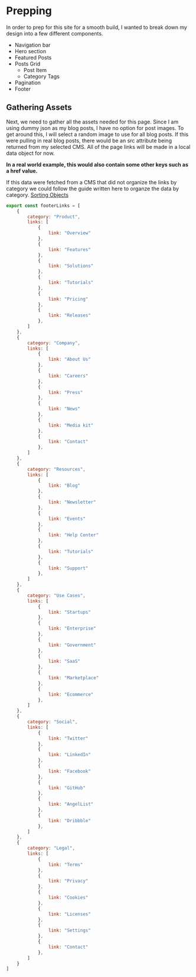# Prepping
In order to prep for this site for a smooth build, I wanted to break down my design into a few different components.
* Navigation bar
* Hero section
* Featured Posts
* Posts Grid
  * Post Item
  * Category Tags
* Pagination
* Footer


## Gathering Assets
Next, we need to gather all the assets needed for this page. Since I am using dummy json as my blog posts, I have no option for post images. To get around this, I will select a random image to use for all blog posts. If this were pulling in real blog posts, there would be an src attribute being returned from my selected CMS. All of the page links will be made in a local data object for now.

**In a real world example, this would also contain some other keys such as a href value.**

If this data were fetched from a CMS that did not organize the links by category we could follow the guide written here to organze the data by category. [Sorting Objects](/nextjs/sortingobjects)
```js filename="src/footerLinks.js" copy
export const footerLinks = [
    {
        category: "Product",
        links: [
            {
                link: "Overview"
            },
            {
                link: "Features"
            },
            {
                link: "Solutions"
            },
            {
                link: "Tutorials"
            },
            {
                link: "Pricing"
            },
            {
                link: "Releases"
            },
        ]
    },
    {
        category: "Company",
        links: [
            {
                link: "About Us"
            },
            {
                link: "Careers"
            },
            {
                link: "Press"
            },
            {
                link: "News"
            },
            {
                link: "Media kit"
            },
            {
                link: "Contact"
            },
        ]
    },
    {
        category: "Resources",
        links: [
            {
                link: "Blog"
            },
            {
                link: "Newsletter"
            },
            {
                link: "Events"
            },
            {
                link: "Help Center"
            },
            {
                link: "Tutorials"
            },
            {
                link: "Support"
            },
        ]
    },
    {
        category: "Use Cases",
        links: [
            {
                link: "Startups"
            },
            {
                link: "Enterprise"
            },
            {
                link: "Government"
            },
            {
                link: "SaaS"
            },
            {
                link: "Marketplace"
            },
            {
                link: "Ecommerce"
            },
        ]
    },
    {
        category: "Social",
        links: [
            {
                link: "Twitter"
            },
            {
                link: "LinkedIn"
            },
            {
                link: "Facebook"
            },
            {
                link: "GitHub"
            },
            {
                link: "AngelList"
            },
            {
                link: "Dribbble"
            },
        ]
    },
    {
        category: "Legal",
        links: [
            {
                link: "Terms"
            },
            {
                link: "Privacy"
            },
            {
                link: "Cookies"
            },
            {
                link: "Licenses"
            },
            {
                link: "Settings"
            },
            {
                link: "Contact"
            },
        ]
    }
]
```


